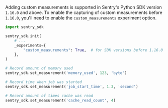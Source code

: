 Adding custom measurements is supported in Sentry's Python SDK version `1.16.0` and above. To enable the capturing of custom measurements before `1.16.0`, you'll need to enable the `custom_measurements` experiment option.

```python
import sentry_sdk

sentry_sdk.init(
    # ...
    _experiments={
        "custom_measurements": True,  # for SDK versions before 1.16.0
    },
)

# Record amount of memory used
sentry_sdk.set_measurement('memory_used', 123, 'byte')

# Record time when job was started
sentry_sdk.set_measurement('job_start_time', 1.3, 'second')

# Record amount of times cache was read
sentry_sdk.set_measurement('cache_read_count', 4)
```
